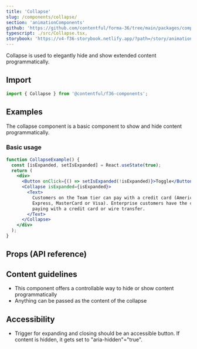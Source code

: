 ```yaml
---
title: 'Collapse'
slug: /components/collapse/
section: 'animationComponents'
github: 'https://github.com/contentful/forma-36/tree/main/packages/components/collapse'
typescript: ./src/Collapse.tsx,
storybook: 'https://v4-f36-storybook.netlify.app/?path=/story/animation-collapse--basic'
---
```



Collapse is used to elegantly hide and show extended content programmatically.

## Import

```jsx static=true
import { Collapse } from '@contentful/f36-components';
```

## Examples

The collapse component is a basic component to show and hide content programmatically.

### Basic usage

```jsx
function CollapseExample() {
  const [isExpanded, setIsExpanded] = React.useState(true);
  return (
    <div>
      <Button onClick={() => setIsExpanded(!isExpanded)}>Toggle</Button>
      <Collapse isExpanded={isExpanded}>
        <Text>
          Customers on the Team tier can pay with a credit card (American
          Express, MasterCard or Visa). Enterprise customers have the choice of
          paying with a credit card or wire transfer.
        </Text>
      </Collapse>
    </div>
  );
}
```

## Props (API reference)

<PropsTable of="Collapse" />

## Content guidelines

- This component offers a controllable way to hide or show content programmatically
- Anything can be passed as the content of the collapse

## Accessibility

- Trigger for expanding and closing should be an accessible button. If content is hidden, it gets set to "aria-hidden"="true".
